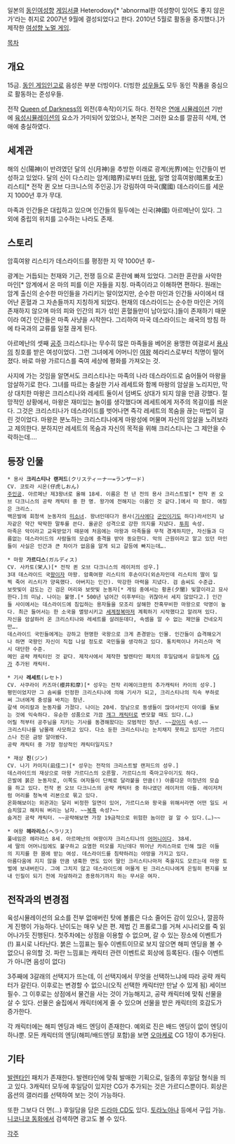 일본의 [[동인]][[여성향]] [[게임]]서클 Heterodoxy[* 'abnormal한 여성향이 있어도 좋지 않은가'라는 취지로 2007년 9월에 결성되었다고 한다. 2010년 5월로 활동을 중지했다.]가 제작한 [[여성향 노멀 게임]].

[[목차]]

== 개요 ==
15금. [[동인 게임]]인고로 음성은 부분 더빙이다. 더빙한 [[성우]]들도 모두 동인 작품을 중심으로 활동하는 준성우들.

전작 [[Queen of Darkness]]의 외전(후속작)이기도 하다.
전작은 [[연애 시뮬레이션]] 기반에 [[육성시뮬레이션]]의 요소가 가미되어 있었으나, 본작은 그러한 요소를 깔끔히 삭제, 연애에 충실하였다.

== 세계관 ==
해의 신(陽神)이 반려였던 달의 신(月神)을 추방한 이래로 광계(光界)에는 인간들이 번성하고 있었다. 
달의 신이 다스리는 암계(暗界)로부터 [[마왕]], 일명 암흑여왕(暗黑女王) 리스티[* 전작 퀸 오브 다크니스의 주인공.]가 강림하여 마국(魔國) 데스라이드를 세운 지 1000년 후가 무대.

마족과 인간들은 대립하고 있으며 인간들의 필두에는 신국(神國) 아르메난이 있다. 그 외에 중립의 위치를 고수하는 나라도 존재.

== 스토리 ==
암흑여왕 리스티가 데스라이드를 평정한 지 약 1000년 후-

광계는 거듭되는 천재와 기근, 전쟁 등으로 혼란에 빠져 있었다. 
그러한 혼란을 사악한 마인[* 암계에서 온 마의 피를 이은 자들을 지칭. 마족이라고 이해하면 편하다. 원래는 암계 출신의 순수한 마인들을 가리키는 말이었지만, 순수한 마인과 인간들 사이에서 태어난 혼혈과 그 자손들까지 지칭하게 되었다. 현재의 데스라이드는 순수한 마인은 거의 존재하지 않으며 마의 피와 인간의 피가 섞인 혼혈들만이 남아있다.]들이 존재하기 때문이라 여긴 인간들은 마족 사냥을 시작한다. 그리하여 마국 데스라이드는 쇄국의 방침 하에 타국과의 교류를 일절 끊게 된다.

아르메난의 셋째 [[공주]] 크리스티나는 무수히 많은 마족들을 베어온 용맹한 여걸로서 [[용사]]의 칭호를 받은 여성이었다. 그런 그녀에게 어머니인 [[여왕]] 헤라리스로부터 칙명이 떨어졌다. 바로 마왕 가르디스를 죽여 세상에 평화를 가져오는 것.

사지에 가는 것임을 알면서도 크리스티나는 마족의 나라 데스라이드로 숨어들어 마왕을 암살하기로 한다. 그녀를 따르는 충실한 기사 레세트와 함께 마왕의 암살을 노리지만, 막상 대치한 마왕은 크리스티나와 레세트 둘이서 덤벼도 상대가 되지 않을 만큼 강했다.
절망적인 상황에서, 마왕은 재미있는 놀이를 생각했다며 레세트에게 저주의 목걸이를 씌운다. 그것은 크리스티나가 데스라이드를 벗어나면 즉각 레세트의 목숨을 끊는 마법이 걸린 것이었다. 마왕은 분노하는 크리스티나에게 마왕성에 머물며 자신의 암살을 노려보라고 제의한다. 분하지만 레세트의 목숨과 자신의 목적을 위해 크리스티나는 그 제안을 수락하는데….

== 등장 인물 ==
 * 용사 '''크리스티나 랜저드'''(クリスティーナ一=ランザ一ド)
 CV. 코토라 시온(仔虎しおん)
 [[주인공]]. 아르메난 제3왕녀로 올해 18세. 이름은 천 년 전의 용사 크리스트발[* 전작 퀸 오브 다크니스의 공략 캐릭터 중 한 명. 왕가에 전해지는 이름인 것 같다.]에서 따 왔다. 애칭은 크리스.
 백은발에 회청색 눈동자의 [[미소녀]]. 왕녀인데다가 용사([[기사]]에다 [[군인]]이기도 하다)라서인지 남자같은 약간 딱딱한 말투를 쓴다. 올곧은 성격으로 강한 의지를 지녔다. [[투희]] 속성.
 마족은 악이라고 교육받았기 때문에 처음에는 마왕과 마족들을 무척 경계하지만, 자신들과 다름없는 데스라이드의 사람들의 모습에 충격을 받아 동요한다. 악의 근원이라고 알고 있던 마인들이 사실은 인간과 큰 차이가 없음을 알게 되고 갈등에 빠지는데….

 * 마왕 '''가르디스'''(ガルディス)
 CV. 사카토(栄人)[* 전작 퀸 오브 다크니스의 레이저의 성우.]
 3대 데스라이드 국[[왕]]이자 마왕. 암흑여왕 리스티의 후손이다(외손자인데 리스티의 딸이 일찍 죽어 리스티가 양육했다. 아버지는 인간). 막강한 마력을 지녔다. 검 솜씨도 수준급.
 보랏빛이 감도는 긴 검은 머리와 보랏빛 눈동자[* 게임 중에서는 황혼(夕闇) 빛깔이라고 묘사한다.]의 미남. 나이는 불명.[* 500년 넘어간 이후부터는 귀찮아서 세지 않았다고.] 인간들 사이에서는 데스라이드에 침입하는 용자들을 모조리 살해한 잔혹무비한 마왕으로 악명이 높다. 최근 들어서는 한 소국을 멸망시키고 [[세계정복]]마저 계획하기 시작했다고 알려져 있다. 
 자신을 암살하러 온 크리스티나와 레세트를 살려둔데다, 속셈을 알 수 없는 제안을 건네오지만…. 
 데스라이드 국민들에게는 강하고 현명한 국왕으로 크게 존경받는 인물. 인간들이 습격해오거나 하면 국왕인 자신이 직접 나설 정도로 국민들을 생각하고 있다. 통치력이나 카리스마 역시 대단한 수준.
 메인 공략 캐릭터인 것 같다. 제작사에서 제작한 발렌타인 패치의 후일담에서 유일하게 [[CG]]가 추가된 캐릭터. 

 * 기사 '''레세트'''(レセト)
 CV. 사쿠라이 카즈마(櫻井和摩)[* 성우는 전작 리메이크판의 추가캐릭터 카이의 성우.]
 평민이었지만 그 솜씨를 인정한 크리스티나에 의해 기사가 되고, 크리스티나의 직속 부하로써 그녀에게 충성을 바치는 청년.
 갈색 머리칼과 눈동자를 가졌다. 나이는 20세. 장남으로 동생들이 많아서인지 아이를 돌보는 것에 익숙하다. 유순한 성품으로 가끔 [[개그 캐릭터]]로 변모할 때도 있다.(…)
 어릴 적부터 공주님을 지키는 기사를 동경해왔다는 모범적인 청년. ~~[[강아지]] 속성.~~
 크리스티나를 남몰래 사모하고 있다. 다소 둔한 크리스티나는 눈치채지 못하고 있지만 가르디스나 진은 금방 알아봤다.
 공략 캐릭터 중 가장 정상적인 캐릭터일지도?

 * 재상 '''진'''(ジン)
 CV. 나기 카이지(凪佳二)[* 성우는 전작의 크리스트발 랜저드의 성우.]
 데스라이드의 재상으로 마왕 가르디스의 오른팔. 가르디스의 죽마고우이기도 하다.
 은발에 붉은 눈동자로, 이쪽도 여자들이 단체로 달라붙을 만큼(!) 아름다운 미청년의 모습을 하고 있다. 전작 퀸 오브 다크니스의 공략 캐릭터 중 하나였던 레이저의 아들. 레이저처럼 머리를 청녹색 리본으로 묶고 있다.
 온화해보이는 외관과는 달리 비정한 일면이 있어, 가르디스와 왕국을 위해서라면 어떤 일도 서슴치않고 해치워 버리는 남자. ~~[[복흑]] 속성?~~
 숨겨진 공략 캐릭터. ~~공략해보면 가장 19금적으로 위험한 놈이란 걸 알 수 있다.(…)~~

 * 여왕 '''헤라리스'''(ヘラリス)
 풀네임은 헤라리스 8세. 아르메난의 여왕이자 크리스티나의 [[어머니]]이다. 38세.
 세 딸의 어머니임에도 불구하고 요염한 미모를 지닌데다 뛰어난 카리스마로 인해 많은 이들의 지지를 한 몸에 받는 여성. 데스라이드를 침략하려는 야망을 가지고 있다.
 아름다움에 지지 않을 만큼 냉혹한 면도 있어 딸인 크리스티나마저 죽을지도 모르는데 마왕 토벌에 보내버린다. 그에 그치지 않고 데스라이드에 머물게 된 크리스티나에게 은밀히 편지를 보내 인질이 되기 전에 자살하라고 종용하기까지 하는 무서운 여자.

== 전작과의 변경점 ==
육성시뮬레이션의 요소를 전부 없애버린 탓에 볼륨은 다소 줄어든 감이 있으나, 깔끔하게 진행이 가능하다. 난이도는 매우 낮은 편. 
제법 긴 프롤로그를 거쳐 시나리오를 죽 읽어나가듯 진행된다. 첫주차에는 상점을 이용할 수 없으며, 갈 수 있는 장소에 이벤트가 (!) 표시로 나타난다. 붉은 느낌표는 필수 이벤트이므로 보지 않으면 해피 엔딩을 볼 수 없으니 유의할 것. 파란 느낌표는 캐릭터 관련 이벤트로 회상에 등록된다. (필수 이벤트가 아니면 음성이 없다)

3주째에 3갈래의 선택지가 뜨는데, 이 선택지에서 무엇을 선택하느냐에 따라 공략 캐릭터가 갈린다. 이후로는 변경할 수 없으니(오직 선택한 캐릭터만 만날 수 있게 됨) 세이브 필수. 그 이후로는 상점에서 물건을 사는 것이 가능해지고, 공략 캐릭터에 맞춰 선물을 살 수 있다. 선물은 술집에서 캐릭터에게 줄 수 있으며 선물을 받은 캐릭터의 호감도가 증가한다. 

각 캐릭터에는 해피 엔딩과 배드 엔딩이 존재한다. 예외로 진은 배드 엔딩이 없이 엔딩이 하나뿐.
모든 캐릭터의 엔딩(해피/배드엔딩 포함)을 보면 [[오마케]]로 CG 1장이 추가된다.

== 기타 ==
[[발렌타인]] 패치가 존재한다. 발렌타인에 맞춰 발매한 기획으로, 일종의 후일담 형식을 띄고 있다. 3캐릭터 모두에 후일담이 있지만 CG가 추가되는 것은 가르디스뿐이다.
회상은 옵션의 갤러리를 선택하여 보는 것이 가능하다.

또한 그보다 더 먼(…) 후일담을 담은 [[드라마 CD]]도 있다. [[토라노아나]] 등에서 구입 가능. [[니코니코 동화]]에서 검색하면 광고도 볼 수 있다.

[[각주]]
